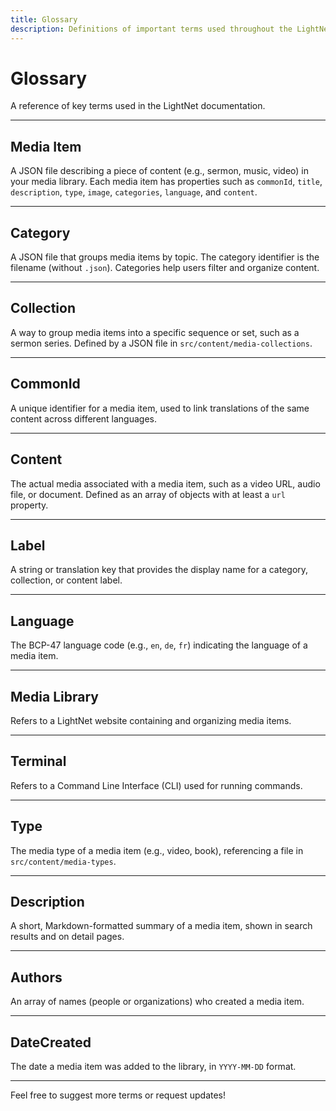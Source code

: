 ```yaml
---
title: Glossary
description: Definitions of important terms used throughout the LightNet documentation.
---
```


# Glossary

A reference of key terms used in the LightNet documentation.

---

## Media Item

A JSON file describing a piece of content (e.g., sermon, music, video) in your media library. Each media item has properties such as `commonId`, `title`, `description`, `type`, `image`, `categories`, `language`, and `content`.

---

## Category

A JSON file that groups media items by topic. The category identifier is the filename (without `.json`). Categories help users filter and organize content.

---

## Collection

A way to group media items into a specific sequence or set, such as a sermon series. Defined by a JSON file in `src/content/media-collections`.

---

## CommonId

A unique identifier for a media item, used to link translations of the same content across different languages.

---

## Content

The actual media associated with a media item, such as a video URL, audio file, or document. Defined as an array of objects with at least a `url` property.

---

## Label

A string or translation key that provides the display name for a category, collection, or content label.

---

## Language

The BCP-47 language code (e.g., `en`, `de`, `fr`) indicating the language of a media item.

---

## Media Library

Refers to a LightNet website containing and organizing media items.

---

## Terminal

Refers to a Command Line Interface (CLI) used for running commands.

---

## Type

The media type of a media item (e.g., video, book), referencing a file in `src/content/media-types`.

---

## Description

A short, Markdown-formatted summary of a media item, shown in search results and on detail pages.

---

## Authors

An array of names (people or organizations) who created a media item.

---

## DateCreated

The date a media item was added to the library, in `YYYY-MM-DD` format.

---

Feel free to suggest more terms or request updates!
